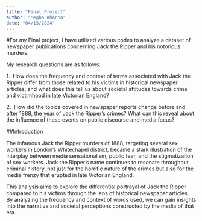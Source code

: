 ```yaml
---
title: "Final Project"
author: "Megha Khanna"
date: "04/15/2024"
---
```


#For my Final project, I have utilized various codes to analyze a dataset of newspaper publications concerning Jack the Ripper and his notorious murders.

My research questions are as follows:

1.  How does the frequency and context of terms associated with Jack the Ripper differ from those related to his victims in historical newspaper articles, and what does this tell us about societal attitudes towards crime and victimhood in late Victorian England?

2.  How did the topics covered in newspaper reports change before and after 1888, the year of Jack the Ripper's crimes? What can this reveal about the influence of these events on public discourse and media focus?

##Introduction

The infamous Jack the Ripper murders of 1888, targeting several sex workers in London’s Whitechapel district, became a stark illustration of the interplay between media sensationalism, public fear, and the stigmatization of sex workers. Jack the Ripper’s name continues to resonate throughout criminal history, not just for the horrific nature of the crimes but also for the media frenzy that erupted in late Victorian England.

This analysis aims to explore the differential portrayal of Jack the Ripper compared to his victims through the lens of historical newspaper articles. By analyzing the frequency and context of words used, we can gain insights into the narrative and societal perceptions constructed by the media of that era.

